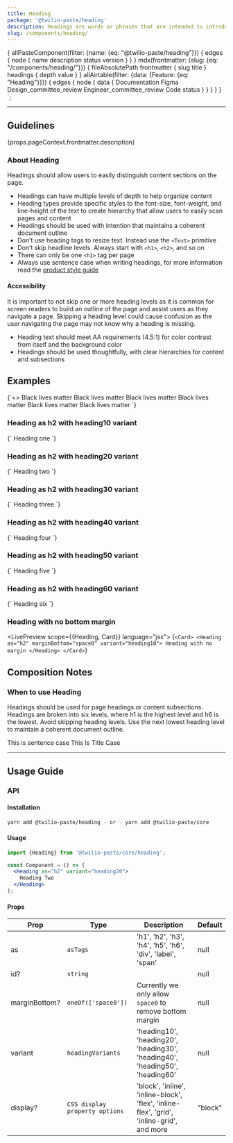```yaml
---
title: Heading
package: '@twilio-paste/heading'
description: Headings are words or phrases that are intended to introduce sections of content. Headings are often used for page headings, as well as content subsections within the page.
slug: /components/heading/
---
```



  {
    allPasteComponent(filter: {name: {eq: "@twilio-paste/heading"}}) {
      edges {
        node {
          name
          description
          status
          version
        }
      }
    }
    mdx(frontmatter: {slug: {eq: "/components/heading/"}}) {
      fileAbsolutePath
      frontmatter {
        slug
        title
      }
      headings {
        depth
        value
      }
    }
    allAirtable(filter: {data: {Feature: {eq: "Heading"}}}) {
      edges {
        node {
          data {
            Documentation
            Figma
            Design_committee_review
            Engineer_committee_review
            Code
            status
          }
        }
      }
    }
  }
`;

<NormalizeComponentHeader
  categoryRoute={SidebarCategoryRoutes.COMPONENTS}
  githubUrl="https://github.com/twilio-labs/paste/tree/main/packages/paste-core/components/heading"
  storybookUrl="/?path=/story/components-heading--all-variants"
  data={props.data}
/>

---

<contentwrapper>

<PageAside data={props.data.mdx} />

<content>

## Guidelines

<Paragraph>{props.pageContext.frontmatter.description}</Paragraph>

### About Heading

Headings should allow users to easily distinguish content sections on the page.

- Headings can have multiple levels of depth to help organize content
- Heading types provide specific styles to the font-size, font-weight, and line-height of the text to create hierarchy that allow users to easily scan pages and content
- Headings should be used with intention that maintains a coherent document outline
- Don’t use heading tags to resize text. Instead use the `<Text>` primitive
- Don’t skip headline levels. Always start with `<h1>`, `<h2>`, and so on
- There can only be one `<h1>` tag per page
- Always use sentence case when writing headings, for more information read the [product style guide](/foundations/content/product-style-guide/#sentence-case)

#### Accessibility

It is important to not skip one or more heading levels as it is common for screen readers to build an outline of the page and assist users as they navigate a page. Skipping a heading level could cause confusion as the user navigating the page may not know why a heading is missing.

- Heading text should meet AA requirements (4.5:1) for color contrast from itself and the background color
- Headings should be used thoughtfully, with clear hierarchies for content and subsections

## Examples

<LivePreview scope={{Heading}} language="jsx">
  {`<>
<Heading as="h1" variant="heading10">
  Black lives matter
</Heading>

<Heading as="h2" variant="heading20">
  Black lives matter
</Heading>

<Heading as="h3" variant="heading30">
  Black lives matter
</Heading>

<Heading as="h4" variant="heading40">
  Black lives matter
</Heading>

<Heading as="h5" variant="heading50">
  Black lives matter
</Heading>

<Heading as="h6" variant="heading60">
  Black lives matter
</Heading>
</>`}
</LivePreview>

### Heading as h2 with heading10 variant

<LivePreview scope={{Heading}} language="jsx">
  {`<Heading as="h2" variant="heading10">
  Heading one
</Heading>`}
</LivePreview>

### Heading as h2 with heading20 variant

<LivePreview scope={{Heading}} language="jsx">
  {`<Heading as="h2" variant="heading20">
  Heading two
</Heading>`}
</LivePreview>

### Heading as h2 with heading30 variant

<LivePreview scope={{Heading}} language="jsx">
  {`<Heading as="h2" variant="heading30">
  Heading three
</Heading>`}
</LivePreview>

### Heading as h2 with heading40 variant

<LivePreview scope={{Heading}} language="jsx">
  {`<Heading as="h2" variant="heading40">
  Heading four
</Heading>`}
</LivePreview>

### Heading as h2 with heading50 variant

<LivePreview scope={{Heading}} language="jsx">
  {`<Heading as="h2" variant="heading50">
  Heading five
</Heading>`}
</LivePreview>

### Heading as h2 with heading60 variant

<LivePreview scope={{Heading}} language="jsx">
  {`<Heading as="h2" variant="heading60">
  Heading six
</Heading>`}
</LivePreview>

### Heading with no bottom margin

<LivePreview scope={{Heading, Card}} language="jsx">
  {`<Card>
  <Heading as="h2" marginBottom="space0" variant="heading10">
    Heading with no margin
  </Heading>
</Card>`}
</LivePreview>

## Composition Notes

### When to use Heading

Headings should be used for page headings or content subsections. Headings are broken into six levels, where h1 is the highest level and h6 is the lowest. Avoid skipping heading levels. Use the next lowest heading level to maintain a coherent document outline.

<DoDont>
  <Do title="Do" body="Use sentence case in headings." center>
    <Heading as="h2" variant="heading10">
      This is sentence case
    </Heading>
  </Do>
  <Dont title="Don't" body="Don’t use title case." center>
    <Heading as="h2" variant="heading10">
      This Is Title Case
    </Heading>
  </Dont>
</DoDont>

<DoDont>
  <Do title="Do" body="Use headings for page headings to specific sections of content." />
  <Dont title="Don't" body="Don’t use headings for pure stylistic purposes." />
</DoDont>

<DoDont>
  <Do title="Do" body="Use headings in order, so your content reads like an outline." />
  <Dont title="Don't" body="Don’t use headings out of order." />
</DoDont>

---

## Usage Guide

### API

#### Installation

```bash
yarn add @twilio-paste/heading - or - yarn add @twilio-paste/core
```

#### Usage

```jsx
import {Heading} from '@twilio-paste/core/heading';

const Component = () => (
  <Heading as="h2" variant="heading20">
    Heading Two
  </Heading>
);
```

#### Props

| Prop          | Type                           | Description                                                                               | Default |
| ------------- | ------------------------------ | ----------------------------------------------------------------------------------------- | ------- |
| as            | `asTags`                       | 'h1', 'h2', 'h3', 'h4', 'h5', 'h6', 'div', 'label', 'span'                                | null    |
| id?           | `string`                       |                                                                                           | null    |
| marginBottom? | `oneOf(['space0'])`            | Currently we only allow `space0` to remove bottom margin                                  | null    |
| variant       | `headingVariants`              | 'heading10', 'heading20', 'heading30', 'heading40', 'heading50', 'heading60'              | null    |
| display?      | `CSS display property options` | 'block', 'inline', 'inline-block', 'flex', 'inline-flex', 'grid', 'inline-grid', and more | "block" |

<ChangelogRevealer>
  <Changelog />
</ChangelogRevealer>

</content>

</contentwrapper>
